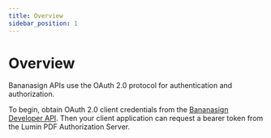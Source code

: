 ```yaml
---
title: Overview
sidebar_position: 1
---
```


# Overview

Bananasign APIs use the OAuth 2.0 protocol for authentication and authorization.

To begin, obtain OAuth 2.0 client credentials from the [Bananasign Developer API](https://app-auth-staging.bananasign.co/settings/api). Then your client application can request a bearer token from the Lumin PDF Authorization Server.
